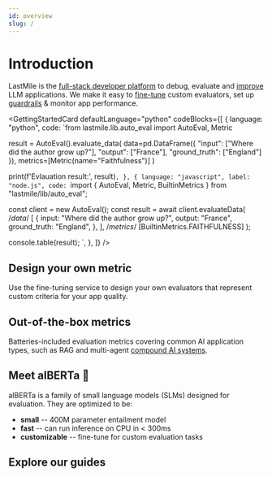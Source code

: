 ```yaml
---
id: overview
slug: /
---
```




# Introduction

LastMile is the [full-stack developer platform](/autoeval) to debug, evaluate and <u>improve</u> LLM applications. We make it easy to [fine-tune](/autoeval/fine-tune) custom evaluators, set up [guardrails](/autoeval/guardrails) & monitor app performance.

<GettingStartedCard
  defaultLanguage="python"
  codeBlocks={[
    {
      language: "python",
      code: `from lastmile.lib.auto_eval import AutoEval, Metric

result = AutoEval().evaluate_data(
    data=pd.DataFrame({
        "input": ["Where did the author grow up?"],
        "output": ["France"],
        "ground_truth": ["England"]
    }),
    metrics=[Metric(name="Faithfulness")]
)

print(f'Evlauation result:', result)`,
    },
    {
      language: "javascript",
      label: "node.js",
      code: `import { AutoEval, Metric, BuiltinMetrics } from "lastmile/lib/auto_eval";

const client = new AutoEval();
const result = await client.evaluateData(
    /*data*/ [
      {
        input: "Where did the author grow up?",
        output: "France",
        ground_truth: "England",
      },
    ],
    /*metrics*/ [BuiltinMetrics.FAITHFULNESS]
);

console.table(result);
`,
},
]}
/>

## Design your own metric

Use the fine-tuning service to design your own evaluators that represent custom criteria for your app quality.

<Grid className="custom-grid customize">
  <Card
    href="/autoeval/datasets"
    title="1. Create Datasets"
    description="Upload and manage application data for running and training evals, and generate synthetic labels."
    className="custom-card datasets"
  />
  <Card
    href="/autoeval/labeling"
    title="2. Synthetic Labeling"
    description="Generate high-quality labels for your data using LLM Judge with human-in-the-loop to refine synthetic labels."
    className="custom-card labeling"
  />
  <Card
    href="/autoeval/fine-tune"
    title="3. Fine-tune Evaluators"
    description="Use the AutoEval fine-tuning service to develop custom metrics for your application."
    className="custom-card fine-tune"
  />
  <Card
    href="/autoeval/models#usage-guide"
    title="4. Run Evals"
    description="Compute metrics by running high-performance inference using a prebuilt or fine-tuned model."
    className="custom-card models"
  />
</Grid>

## Out-of-the-box metrics

Batteries-included evaluation metrics covering common AI application types, such as RAG and multi-agent [compound AI systems](https://bair.berkeley.edu/blog/2024/02/18/compound-ai-systems/).

<Grid className="custom-grid">
  <Card
    href="/autoeval/metrics#hallucination-detection-faithfulness"
    title="Faithfulness"
    description="Measures how adherent or faithful an LLM response is to the provided context. Often used for hallucination detection."
    className="custom-card faithfulness"
  />
  <Card
    href="/autoeval/metrics#relevance"
    title="Relevance"
    description="Measures semantic similarity between two strings. Often used for context relevance, or input/output relevance, or similarity between a response and ground truth."
    className="custom-card similarity"
  />
  <Card
    href="/autoeval/metrics#summarization-score"
    title="Summarization Quality"
    description="Quantify the quality of a summarization response."
    className="custom-card summarization"
  />
  <Card
    href="/autoeval/metrics"
    title="Toxicity"
    description="Quantify the toxicity level in an LLM response."
    className="custom-card toxicity"
  />
  <Card
    href="/autoeval/metrics"
    title="More"
    description="Explore other metrics available in AutoEval, or keep reading to design your own metric."
    className="custom-card"
  />
</Grid>

## Meet alBERTa 🍁

alBERTa is a family of small language models (SLMs) designed for evaluation. They are optimized to be:

- **small** -- 400M parameter entailment model
- **fast** -- can run inference on CPU in < 300ms
- **customizable** -- fine-tune for custom evaluation tasks

<Grid className="alberta-grid">
  <Card
    href="/autoeval/models#alberta-"
    title="alBERTa-512 🍁"
    description="512 token context, specialized for evaluation tasks (like faithfulness), and gives a numeric 0->1 score."
    backgroundColor="#F5F5F5"
    className="custom-card model-512"
  />
  <Card
    href="/autoeval/models#alberta-"
    title="alBERTa-LC-8k 🍁"
    description="Long-context window variant that can scale up to 128k tokens using a scaled dot-product attention layer"
    backgroundColor="#F5F5F5"
    className="custom-card model-8k"
  />
</Grid>

## Explore our guides

<Grid className="guides-grid">
  <Card
    href="https://github.com/lastmile-ai/lastmile-docs/blob/main/cookbook/AutoEval_Getting_Started.ipynb"
    title="Quickstart"
    description="Start-to-finish overview of AutoEval, from running evals, labeling with LLM Judge to fine-tuning a custom metric."
    className="custom-card"
  />
  <Card
    href="https://github.com/lastmile-ai/lastmile-docs/blob/main/cookbook/RAG_Evaluation.ipynb"
    title="Retrieval systems"
    description="Evaluate a RAG application for hallucination, relevance and other out-of-the-box metrics available via AutoEval."
    className="custom-card"
  />
  <!-- <Card
    href="/guides/multi-agent-evaluation"
    title="Multi-agent applications"
    description="Evaluate end-to-end and intermediate step metrics for a compound AI system."
    className="custom-card"
  /> -->
  <Card
    href="https://github.com/lastmile-ai/lastmile-docs/blob/main/cookbook/RAG_Guardrails.ipynb"
    title="Real-time guardrails"
    description="Build real-time guardrails in a RAG application using fine-tuned alBERTa 🍁 models."
    className="custom-card"
  />
</Grid>
